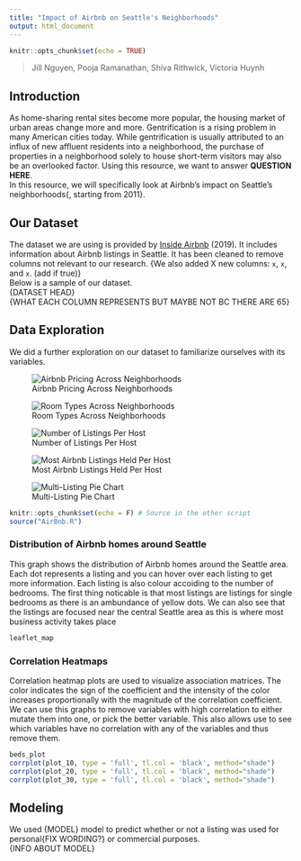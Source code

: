 ```yaml
---
title: "Impact of Airbnb on Seattle's Neighborhoods"
output: html_document
---
```


```r
knitr::opts_chunk$set(echo = TRUE)
```

> Jill Nguyen, Pooja Ramanathan, Shiva Rithwick, Victoria Huynh

## Introduction
As home-sharing rental sites become more popular, the housing market of urban areas change more and more. Gentrification is a rising problem in many American cities today. While gentrification is usually attributed to an influx of new affluent residents into a neighborhood, the purchase of properties in a neighborhood solely to house short-term visitors may also be an overlooked factor. Using this resource, we want to answer **QUESTION HERE**.  
In this resource, we will specifically look at Airbnb's impact on Seattle's neighborhoods{, starting from 2011}.  

## Our Dataset
The dataset we are using is provided by [Inside Airbnb](http://insideairbnb.com/get-the-data.html) (2019). It includes information about Airbnb listings in Seattle. It has been cleaned to remove columns not relevant to our research. {We also added X new columns: `x`, `x`, and `x`. (add if true)}  
Below is a sample of our dataset.  
{DATASET HEAD}  
{WHAT EACH COLUMN REPRESENTS BUT MAYBE NOT BC THERE ARE 65}

## Data Exploration
We did a further exploration on our dataset to familiarize ourselves with its variables.

![Airbnb Pricing Across Neighborhoods](img/neighborhoodprice.png)

![Room Types Across Neighborhoods](img/neighborhoodroomtype.png)

![Number of Listings Per Host](img/listingsperhost.png)

![Most Airbnb Listings Held Per Host](img/mostlistings.png)

![Multi-Listing Pie Chart](img/multilistings.png) 


```r
knitr::opts_chunk$set(echo = F) # Source in the other script
source("AirBnb.R")
```

### Distribution of Airbnb homes around Seattle

This graph shows the distribution of Airbnb homes around the Seattle area. Each dot represents a listing and you can hover over each listing to get more information. Each listing is also colour accoiding to the number of bedrooms. The first thing noticable is that most listings are listings for single bedrooms as there is an ambundance of yellow dots. We can also see that the listings are focused near the central Seattle area as this is where most business activity takes place

```r
leaflet_map
```

### Correlation Heatmaps

Correlation heatmap plots are used to visualize association matrices. The color indicates the sign of the coefficient and the intensity of the color increases proportionally with the magnitude of the correlation coefficient. We can use this graphs to remove variables with high correlation to either mutate them into one, or pick the better variable. This also allows use to see which variables have no correlation with any of the variables and thus remove them.

```r
beds_plot
corrplot(plot_10, type = 'full', tl.col = 'black', method="shade")
corrplot(plot_20, type = 'full', tl.col = 'black', method="shade")
corrplot(plot_30, type = 'full', tl.col = 'black', method="shade")
```


## Modeling
We used {MODEL} model to predict whether or not a listing was used for personal{FIX WORDING?} or commercial purposes.  
{INFO ABOUT MODEL}